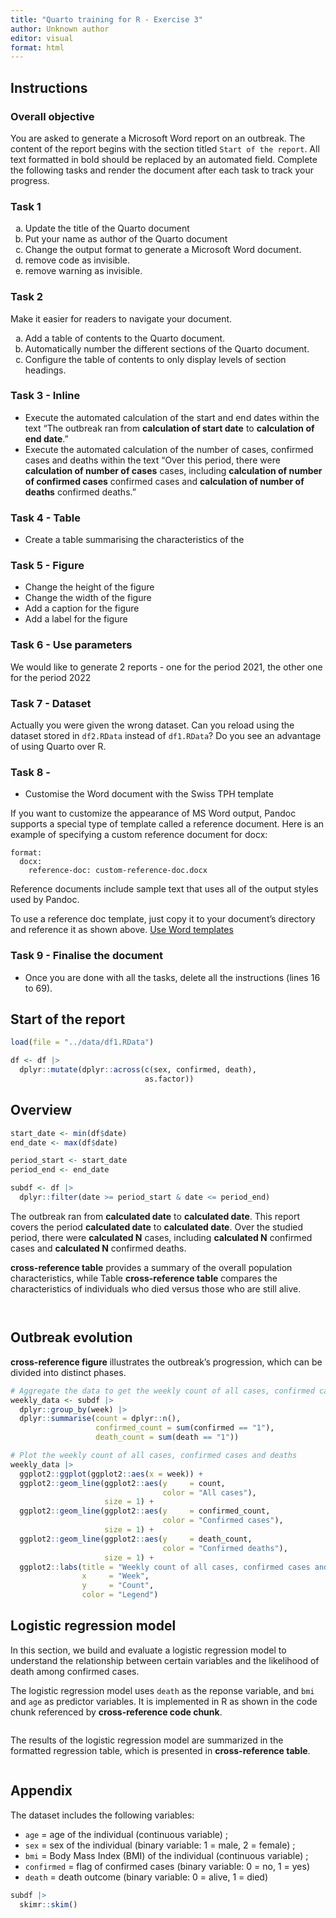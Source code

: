 ```yaml
---
title: "Quarto training for R - Exercise 3"
author: Unknown author
editor: visual
format: html
---
```


## Instructions

### Overall objective

You are asked to generate a Microsoft Word report on an outbreak. The content of the report begins with the section titled `Start of the report`. All text formatted in bold should be replaced by an automated field. Complete the following tasks and render the document after each task to track your progress.

### Task 1

a. Update the title of the Quarto document
b. Put your name as author of the Quarto document
c. Change the output format to generate a Microsoft Word document.
d. remove code as invisible.
e. remove warning as invisible.

### Task 2

Make it easier for readers to navigate your document.

a. Add a table of contents to the Quarto document.
b. Automatically number the different sections of the Quarto document.
c. Configure the table of contents to only display levels of section headings.

### Task 3 - Inline

-   Execute the automated calculation of the start and end dates within the text "The outbreak ran from **calculation of start date** to **calculation of end date**."
-   Execute the automated calculation of the number of cases, confirmed cases and deaths within the text "Over this period, there were **calculation of number of cases** cases, including **calculation of number of confirmed cases** confirmed cases and **calculation of number of deaths** confirmed deaths."

### Task 4 - Table

-   Create a table summarising the characteristics of the

### Task 5 - Figure

-   Change the height of the figure
-   Change the width of the figure
-   Add a caption for the figure
-   Add a label for the figure

### Task 6 - Use parameters

We would like to generate 2 reports - one for the period 2021, the other one for the period 2022

### Task 7 - Dataset

Actually you were given the wrong dataset. Can you reload using the dataset stored in `df2.RData` instead of `df1.RData`? Do you see an advantage of using Quarto over R.

### Task 8 -

-   Customise the Word document with the Swiss TPH template

If you want to customize the appearance of MS Word output, Pandoc supports a special type of template called a reference document. Here is an example of specifying a custom reference document for docx:

```         
format:
  docx:
    reference-doc: custom-reference-doc.docx
```

Reference documents include sample text that uses all of the output styles used by Pandoc.

To use a reference doc template, just copy it to your document’s directory and reference it as shown above. [Use Word templates](https://quarto.org/docs/output-formats/ms-word-templates.html)

### Task 9 - Finalise the document

-   Once you are done with all the tasks, delete all the instructions (lines 16 to 69).

## Start of the report

```r
load(file = "../data/df1.RData")
```

```r
df <- df |>
  dplyr::mutate(dplyr::across(c(sex, confirmed, death),
                              as.factor))
```

## Overview

```r
start_date <- min(df$date)
end_date <- max(df$date)
```

```r
period_start <- start_date
period_end <- end_date
```

```r
subdf <- df |>
  dplyr::filter(date >= period_start & date <= period_end)
```

The outbreak ran from **calculated date** to **calculated date**. This report covers the period **calculated date** to **calculated date**. Over the studied period, there were **calculated N** cases, including **calculated N** confirmed cases and **calculated N** confirmed deaths.

**cross-reference table** provides a summary of the overall population characteristics, while Table **cross-reference table** compares the characteristics of individuals who died versus those who are still alive.

```r

```

```r

```

## Outbreak evolution

**cross-reference figure** illustrates the outbreak's progression, which can be divided into distinct phases.

```r
# Aggregate the data to get the weekly count of all cases, confirmed cases and deaths
weekly_data <- subdf |>
  dplyr::group_by(week) |>
  dplyr::summarise(count = dplyr::n(),
                   confirmed_count = sum(confirmed == "1"),
                   death_count = sum(death == "1"))

# Plot the weekly count of all cases, confirmed cases and deaths
weekly_data |>
  ggplot2::ggplot(ggplot2::aes(x = week)) +
  ggplot2::geom_line(ggplot2::aes(y     = count,
                                  color = "All cases"),
                     size = 1) +
  ggplot2::geom_line(ggplot2::aes(y     = confirmed_count,
                                  color = "Confirmed cases"),
                     size = 1) +
  ggplot2::geom_line(ggplot2::aes(y     = death_count,
                                  color = "Confirmed deaths"),
                     size = 1) +
  ggplot2::labs(title = "Weekly count of all cases, confirmed cases and deaths",
                x     = "Week",
                y     = "Count",
                color = "Legend")
```

## Logistic regression model

In this section, we build and evaluate a logistic regression model to understand the relationship between certain variables and the likelihood of death among confirmed cases.

The logistic regression model uses `death` as the reponse variable, and `bmi` and `age` as predictor variables. It is implemented in R as shown in the code chunk referenced by **cross-reference code chunk**.

```r

```

The results of the logistic regression model are summarized in the formatted regression table, which is presented in **cross-reference table**.

```r

```

## Appendix

The dataset includes the following variables:

-   `age` = age of the individual (continuous variable) ;
-   `sex` = sex of the individual (binary variable: 1 = male, 2 = female) ;
-   `bmi` = Body Mass Index (BMI) of the individual (continuous variable) ;
-   `confirmed` = flag of confirmed cases (binary variable: 0 = no, 1 = yes)
-   `death` = death outcome (binary variable: 0 = alive, 1 = died)

```r
subdf |>
  skimr::skim()
```
